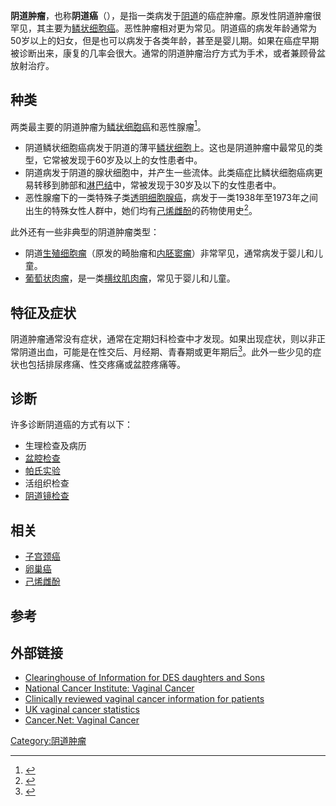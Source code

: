 {{Infobox disease
 | Name           = 阴道肿瘤
 | Image          = 
 | Caption        = 
 | DiseasesDB     = 13693
 | ICD10          = {{ICD10|C|52||c|51}}
 | ICD9           = {{ICD9|184.0}}
 | ICDO           = 
 | OMIM           = 
 | MedlinePlus    = 001510
 | eMedicineSubj  = med
 | eMedicineTopic = 3330
 | MeshID         = D014625
}}
'''阴道肿瘤'''，也称'''阴道癌'''（{{lang-en|Vaginal cancer}}），是指一类病发于[[阴道|阴道]]的癌症肿瘤。原发性阴道肿瘤很罕见，其主要为[[鳞状细胞癌|鳞状细胞癌]]。恶性肿瘤相对更为常见。阴道癌的病发年龄通常为50岁以上的妇女，但是也可以病发于各类年龄，甚至是婴儿期。如果在癌症早期被诊断出来，康复的几率会很大。通常的阴道肿瘤治疗方式为手术，或者兼顾骨盆放射治疗。

==种类==
两类最主要的阴道肿瘤为[[鳞状细胞癌|鳞状细胞癌]]和恶性腺瘤<ref name="urlVaginal Cancer Treatment - National Cancer Institute">{{cite web |url=http://www.cancer.gov/cancertopics/pdq/treatment/vaginal/Patient |title=Vaginal Cancer Treatment - National Cancer Institute |format= |work= |accessdate=2009-12-29 |archive-date=2010-01-11 |archive-url=https://web.archive.org/web/20100111041058/http://www.cancer.gov/cancertopics/pdq/treatment/vaginal/patient |dead-url=no }}</ref>。

* 阴道鳞状细胞癌病发于阴道的薄平[[鳞状细胞|鳞状细胞]]上。这也是阴道肿瘤中最常见的类型，它常被发现于60岁及以上的女性患者中。
* 阴道{{link-en|恶性腺瘤|adenocarcinoma}}病发于阴道的腺状细胞中，并产生一些流体。此类癌症比鳞状细胞癌病更易转移到肺部和[[淋巴结|淋巴结]]中，常被发现于30岁及以下的女性患者中。
* 恶性腺瘤下的一类特殊子类[[透明细胞腺癌|透明细胞腺癌]]，病发于一类1938年至1973年之间出生的特殊女性人群中，她们均有[[己烯雌酚|己烯雌酚]]的药物使用史<ref name="urlAbout DES">{{cite web |url=http://www.cdc.gov/DES/consumers/about/index.html |title=About DES |work= |accessdate=2009-12-29 |archive-date=2009-11-17 |archive-url=https://web.archive.org/web/20091117134326/http://cdc.gov/des/consumers/about/index.html |dead-url=no }}</ref>。

此外还有一些非典型的阴道肿瘤类型：
* 阴道[[生殖细胞瘤|生殖细胞瘤]]（原发的畸胎瘤和[[内胚窦瘤|内胚窦瘤]]）非常罕见，通常病发于婴儿和儿童。
* [[葡萄状肉瘤|葡萄状肉瘤]]，是一类[[横纹肌肉瘤|横纹肌肉瘤]]，常见于婴儿和儿童。

==特征及症状==
阴道肿瘤通常没有症状，通常在定期妇科检查中才发现。如果出现症状，则以非正常阴道出血，可能是在性交后、月经期、青春期或更年期后<ref name=health.am>{{cite web | title =Vaginal Cancer | work =Gynocologic Malignancies | url =http://www.health.am/cr/more/vaginal-cancer/ | year =2005 | publisher =Armenian Health Network, Health.am | accessdate =2007-11-08 | archive-date =2019-06-05 | archive-url =https://web.archive.org/web/20190605125835/http://www.health.am/cr/more/vaginal-cancer/ | dead-url =no }}</ref>。此外一些少见的症状也包括排尿疼痛、性交疼痛或盆腔疼痛等。

==诊断==
许多诊断阴道癌的方式有以下：

* 生理检查及病历
* [[盆腔检查|盆腔检查]]
* [[帕氏实验|帕氏实验]]
* 活组织检查
* [[阴道镜检查|阴道镜检查]]

==相关==
* [[子宫颈癌|子宫颈癌]]
* [[卵巢癌|卵巢癌]]
* [[己烯雌酚|己烯雌酚]]

==参考==
{{reflist}}

==外部链接==
* [https://web.archive.org/web/20200701193608/https://desaction.org/ Clearinghouse of Information for DES daughters and Sons]
* [http://www.cancer.gov/cancertopics/types/vaginal National Cancer Institute: Vaginal Cancer] {{Wayback|url=http://www.cancer.gov/cancertopics/types/vaginal |date=20131227053437 }}
* [https://web.archive.org/web/20110629091214/http://www.cancerhelp.org.uk/type/vaginal-cancer/ Clinically reviewed vaginal cancer information for patients]
* [https://web.archive.org/web/20110528060649/http://info.cancerresearchuk.org/cancerstats/types/vagina/ UK vaginal cancer statistics]
* [https://web.archive.org/web/20131227035101/http://www.cancer.net/cancer-types/vaginal-cancer Cancer.Net: Vaginal Cancer]

{{女性生殖道肿瘤}}

{{DEFAULTSORT:Vaginal Cancer}}
[[Category:阴道肿瘤|Category:阴道肿瘤]]